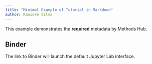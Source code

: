 ```yaml
---
title: "Minimal Example of Tutorial in Markdown"
author: Raniere Silva
---
```


This example demonstrates the **required** metadata by Methods Hub.

## Binder

The link to Binder will launch the default Jupyter Lab interface.